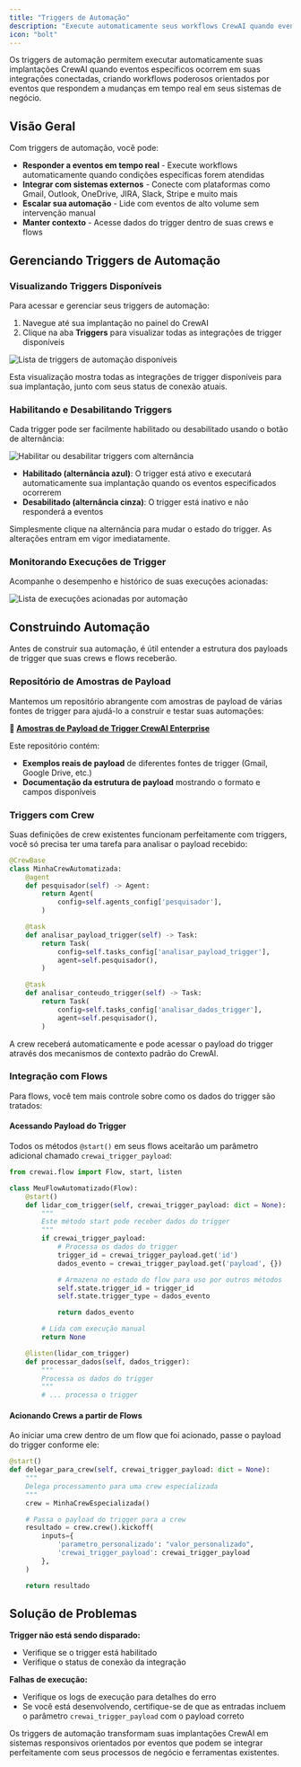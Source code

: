```yaml
---
title: "Triggers de Automação"
description: "Execute automaticamente seus workflows CrewAI quando eventos específicos ocorrem em integrações conectadas"
icon: "bolt"
---
```


Os triggers de automação permitem executar automaticamente suas implantações CrewAI quando eventos específicos ocorrem em suas integrações conectadas, criando workflows poderosos orientados por eventos que respondem a mudanças em tempo real em seus sistemas de negócio.

## Visão Geral

Com triggers de automação, você pode:

- **Responder a eventos em tempo real** - Execute workflows automaticamente quando condições específicas forem atendidas
- **Integrar com sistemas externos** - Conecte com plataformas como Gmail, Outlook, OneDrive, JIRA, Slack, Stripe e muito mais
- **Escalar sua automação** - Lide com eventos de alto volume sem intervenção manual
- **Manter contexto** - Acesse dados do trigger dentro de suas crews e flows

## Gerenciando Triggers de Automação

### Visualizando Triggers Disponíveis

Para acessar e gerenciar seus triggers de automação:

1. Navegue até sua implantação no painel do CrewAI
2. Clique na aba **Triggers** para visualizar todas as integrações de trigger disponíveis

<Frame>
  <img src="/images/enterprise/list-available-triggers.png" alt="Lista de triggers de automação disponíveis" />
</Frame>

Esta visualização mostra todas as integrações de trigger disponíveis para sua implantação, junto com seus status de conexão atuais.

### Habilitando e Desabilitando Triggers

Cada trigger pode ser facilmente habilitado ou desabilitado usando o botão de alternância:

<Frame>
  <img src="/images/enterprise/trigger-selected.png" alt="Habilitar ou desabilitar triggers com alternância" />
</Frame>

- **Habilitado (alternância azul)**: O trigger está ativo e executará automaticamente sua implantação quando os eventos especificados ocorrerem
- **Desabilitado (alternância cinza)**: O trigger está inativo e não responderá a eventos

Simplesmente clique na alternância para mudar o estado do trigger. As alterações entram em vigor imediatamente.

### Monitorando Execuções de Trigger

Acompanhe o desempenho e histórico de suas execuções acionadas:

<Frame>
  <img src="/images/enterprise/list-executions.png" alt="Lista de execuções acionadas por automação" />
</Frame>

## Construindo Automação

Antes de construir sua automação, é útil entender a estrutura dos payloads de trigger que suas crews e flows receberão.

### Repositório de Amostras de Payload

Mantemos um repositório abrangente com amostras de payload de várias fontes de trigger para ajudá-lo a construir e testar suas automações:

**🔗 [Amostras de Payload de Trigger CrewAI Enterprise](https://github.com/crewAIInc/crewai-enterprise-trigger-payload-samples)**

Este repositório contém:

- **Exemplos reais de payload** de diferentes fontes de trigger (Gmail, Google Drive, etc.)
- **Documentação da estrutura de payload** mostrando o formato e campos disponíveis

### Triggers com Crew

Suas definições de crew existentes funcionam perfeitamente com triggers, você só precisa ter uma tarefa para analisar o payload recebido:

```python
@CrewBase
class MinhaCrewAutomatizada:
    @agent
    def pesquisador(self) -> Agent:
        return Agent(
            config=self.agents_config['pesquisador'],
        )

    @task
    def analisar_payload_trigger(self) -> Task:
        return Task(
            config=self.tasks_config['analisar_payload_trigger'],
            agent=self.pesquisador(),
        )

    @task
    def analisar_conteudo_trigger(self) -> Task:
        return Task(
            config=self.tasks_config['analisar_dados_trigger'],
            agent=self.pesquisador(),
        )
```

A crew receberá automaticamente e pode acessar o payload do trigger através dos mecanismos de contexto padrão do CrewAI.

### Integração com Flows

Para flows, você tem mais controle sobre como os dados do trigger são tratados:

#### Acessando Payload do Trigger

Todos os métodos `@start()` em seus flows aceitarão um parâmetro adicional chamado `crewai_trigger_payload`:

```python
from crewai.flow import Flow, start, listen

class MeuFlowAutomatizado(Flow):
    @start()
    def lidar_com_trigger(self, crewai_trigger_payload: dict = None):
        """
        Este método start pode receber dados do trigger
        """
        if crewai_trigger_payload:
            # Processa os dados do trigger
            trigger_id = crewai_trigger_payload.get('id')
            dados_evento = crewai_trigger_payload.get('payload', {})

            # Armazena no estado do flow para uso por outros métodos
            self.state.trigger_id = trigger_id
            self.state.trigger_type = dados_evento

            return dados_evento

        # Lida com execução manual
        return None

    @listen(lidar_com_trigger)
    def processar_dados(self, dados_trigger):
        """
        Processa os dados do trigger
        """
        # ... processa o trigger
```

#### Acionando Crews a partir de Flows

Ao iniciar uma crew dentro de um flow que foi acionado, passe o payload do trigger conforme ele:

```python
@start()
def delegar_para_crew(self, crewai_trigger_payload: dict = None):
    """
    Delega processamento para uma crew especializada
    """
    crew = MinhaCrewEspecializada()

    # Passa o payload do trigger para a crew
    resultado = crew.crew().kickoff(
        inputs={
            'parametro_personalizado': "valor_personalizado",
            'crewai_trigger_payload': crewai_trigger_payload
        },
    )

    return resultado
```

## Solução de Problemas

**Trigger não está sendo disparado:**
- Verifique se o trigger está habilitado
- Verifique o status de conexão da integração

**Falhas de execução:**
- Verifique os logs de execução para detalhes do erro
- Se você está desenvolvendo, certifique-se de que as entradas incluem o parâmetro `crewai_trigger_payload` com o payload correto

Os triggers de automação transformam suas implantações CrewAI em sistemas responsivos orientados por eventos que podem se integrar perfeitamente com seus processos de negócio e ferramentas existentes.
